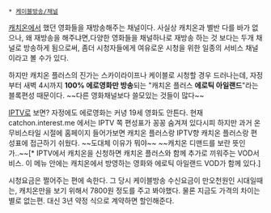  * [[케이블방송/채널]]

[[캐치온]]에서 했던 영화들을 재방송해주는 채널이다.
사실상 캐치온과 별반 다를 바가 없으나, 왜 재방송을 해주냐면,다양한 영화들을 채널하나로 재방송 하는 것 보다는 두개 채널로 방송하게 됨으로써, 좀더 시청자들에게 여유로운 시청을 위한 일종의 서비스 채널이라고 볼 수가 있다.

하지만 캐치온 플러스의 진가는 스카이라이프나 케이블로 시청할 경우 드러나는데, 자정부터 새벽 4시까지 '''100% 에로영화만 방송'''되는 "캐치온 플러스 '''에로틱 아일랜드'''"라는 블록편성 때문이다. ~~다른 영화채널보다 쓸모있는 것들이 많다~~

[[IPTV]]로 보면? 자정에도 에로영화는 커녕 19세 영화도 안튼다. 현재 catchon.interest.me 에서는 IPTV 쪽 편성표가 꽁꽁 숨겨져 있다시피 하지만 과거 온무비스타일 시절에 홈페이지 들어가보면 캐치온 플러스랑 IPTV향 캐치온 플러스랑 편성표에 접근하기 쉬웠다. ~~도대체 이유가 뭐야~~ ~~캐치온 디맨드를 보란 뜻인가..~~[* IPTV에서 캐치온을 신청하면 캐치온 플러스와 함께 추가로 끼워주는 VOD서비스. 이 메뉴 안에는 캐치온에서 방영하는 영화와 에로틱 아일랜드 VOD가 함께 있다.]

시청요금은 쩔어주는 편에 속한다. 그 당시 케이블방송 수신요금이 만오천원인 시대일때는, 캐치온만을 보기 위해서 7800원 정도를 주고 봐야했다. 물론 지금도 가격의 차이는 별로 없는편. 대신 3년 약정 식으로 계약하면 할인해준다.
